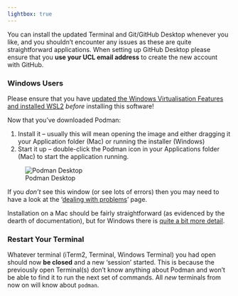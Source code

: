 ```yaml
---
lightbox: true
---
```


You can install the updated Terminal and Git/GitHub Desktop whenever you like, and you shouldn't encounter any issues as these are quite straightforward applications. When setting up GitHub Desktop please ensure that you **use your UCL email address** to create the new account with GitHub.

::: {.callout-important}
### Windows Users

Please ensure that you have [updated the Windows Virtualisation Features and installed WSL2](./base.qmd) *before* installing this software!

:::

Now that you've downloaded Podman:

1. Install it -- usually this will mean opening the image and either dragging it your Application folder (Mac) or running the installer (Windows)
2. Start it up -- double-click the Podman icon in your Applications folder (Mac) to start the application running.

![Podman Desktop](./img/Podman_Desktop.png){fig-width=50% group="desktop"}

If you *don't* see this window (or see lots of errors) then you may need to have a look at the '[dealing with problems](./problems.qmd)' page.

Installation on a Mac should be fairly straightforward (as evidenced by the dearth of documentation), but for Windows there is [quite a bit more detail](https://github.com/containers/podman/blob/main/docs/tutorials/podman-for-windows.md).

::: {.callout-important}
### Restart Your Terminal

Whatever terminal (iTerm2, Terminal, Windows Terminal) you had open should now **be closed** and a new 'session' started. This is because the previously open Terminal(s) don't know anything about Podman and won't be able to find it to run the next set of commands. All *new* terminals from now on will know about `podman`.

:::
